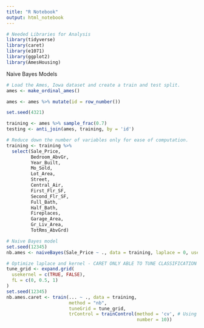 ---
title: "R Notebook"
output: html_notebook
---

```{r}
# Needed Libraries for Analysis 
library(tidyverse)
library(caret)
library(e1071)
library(ggplot2)
library(AmesHousing)
```

Naive Bayes Models
```{r}
# Load the Ames, Iowa dataset and create a train and test split. 
ames <- make_ordinal_ames()

ames <- ames %>% mutate(id = row_number())

set.seed(4321)

training <- ames %>% sample_frac(0.7)
testing <- anti_join(ames, training, by = 'id')

# Reduce down the number of variables only for ease of computation.
training <- training %>% 
  select(Sale_Price,
         Bedroom_AbvGr,
         Year_Built,
         Mo_Sold,
         Lot_Area,
         Street,
         Central_Air,
         First_Flr_SF,
         Second_Flr_SF,
         Full_Bath,
         Half_Bath,
         Fireplaces,
         Garage_Area,
         Gr_Liv_Area, 
         TotRms_AbvGrd)
```

```{r}
# Naive Bayes model
set.seed(12345)
nb.ames <- naiveBayes(Sale_Price ~ ., data = training, laplace = 0, usekernel = TRUE)
```

```{r}
# Optimize laplace and kernel - CARET ONLY ABLE TO TUNE CLASSIFICATION PROBLEMS FOR NAIVE BAYES
tune_grid <- expand.grid(
  usekernel = c(TRUE, FALSE),
  fL = c(0, 0.5, 1)
)
set.seed(12345)
nb.ames.caret <- train(... ~ ., data = training,
                       method = "nb", 
                       tuneGrid = tune_grid,
                       trControl = trainControl(method = 'cv', # Using 10-fold cross-validation
                                                number = 10))
```

